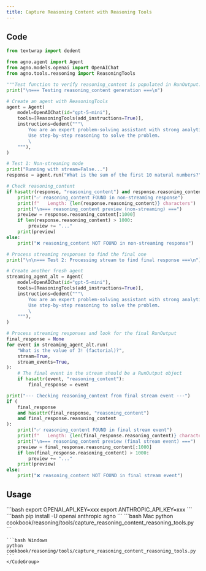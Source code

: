 ```yaml
---
title: Capture Reasoning Content with Reasoning Tools
---
```


## Code

```python cookbook/reasoning/tools/capture_reasoning_content_reasoning_tools.py
from textwrap import dedent

from agno.agent import Agent
from agno.models.openai import OpenAIChat
from agno.tools.reasoning import ReasoningTools

"""Test function to verify reasoning_content is populated in RunOutput."""
print("\n=== Testing reasoning_content generation ===\n")

# Create an agent with ReasoningTools
agent = Agent(
    model=OpenAIChat(id="gpt-5-mini"),
    tools=[ReasoningTools(add_instructions=True)],
    instructions=dedent("""\
        You are an expert problem-solving assistant with strong analytical skills! 🧠
        Use step-by-step reasoning to solve the problem.
        \
    """),
)

# Test 1: Non-streaming mode
print("Running with stream=False...")
response = agent.run("What is the sum of the first 10 natural numbers?", stream=False)

# Check reasoning_content
if hasattr(response, "reasoning_content") and response.reasoning_content:
    print("✅ reasoning_content FOUND in non-streaming response")
    print(f"   Length: {len(response.reasoning_content)} characters")
    print("\n=== reasoning_content preview (non-streaming) ===")
    preview = response.reasoning_content[:1000]
    if len(response.reasoning_content) > 1000:
        preview += "..."
    print(preview)
else:
    print("❌ reasoning_content NOT FOUND in non-streaming response")

# Process streaming responses to find the final one
print("\n\n=== Test 2: Processing stream to find final response ===\n")

# Create another fresh agent
streaming_agent_alt = Agent(
    model=OpenAIChat(id="gpt-5-mini"),
    tools=[ReasoningTools(add_instructions=True)],
    instructions=dedent("""\
        You are an expert problem-solving assistant with strong analytical skills! 🧠
        Use step-by-step reasoning to solve the problem.
        \
    """),
)

# Process streaming responses and look for the final RunOutput
final_response = None
for event in streaming_agent_alt.run(
    "What is the value of 3! (factorial)?",
    stream=True,
    stream_events=True,
):
    # The final event in the stream should be a RunOutput object
    if hasattr(event, "reasoning_content"):
        final_response = event

print("--- Checking reasoning_content from final stream event ---")
if (
    final_response
    and hasattr(final_response, "reasoning_content")
    and final_response.reasoning_content
):
    print("✅ reasoning_content FOUND in final stream event")
    print(f"   Length: {len(final_response.reasoning_content)} characters")
    print("\n=== reasoning_content preview (final stream event) ===")
    preview = final_response.reasoning_content[:1000]
    if len(final_response.reasoning_content) > 1000:
        preview += "..."
    print(preview)
else:
    print("❌ reasoning_content NOT FOUND in final stream event")
```

## Usage

<Steps>
  <Snippet file="create-venv-step.mdx" />

  <Step title="Set your API key">
    ```bash
    export OPENAI_API_KEY=xxx
    export ANTHROPIC_API_KEY=xxx
    ```
  </Step>

  <Step title="Install libraries">
    ```bash
    pip install -U openai anthropic agno
    ```
  </Step>

  <Step title="Run Example">
    <CodeGroup>
    ```bash Mac
    python cookbook/reasoning/tools/capture_reasoning_content_reasoning_tools.py
    ```

    ```bash Windows
    python cookbook/reasoning/tools/capture_reasoning_content_reasoning_tools.py
    ```
    </CodeGroup>
  </Step>

</Steps>